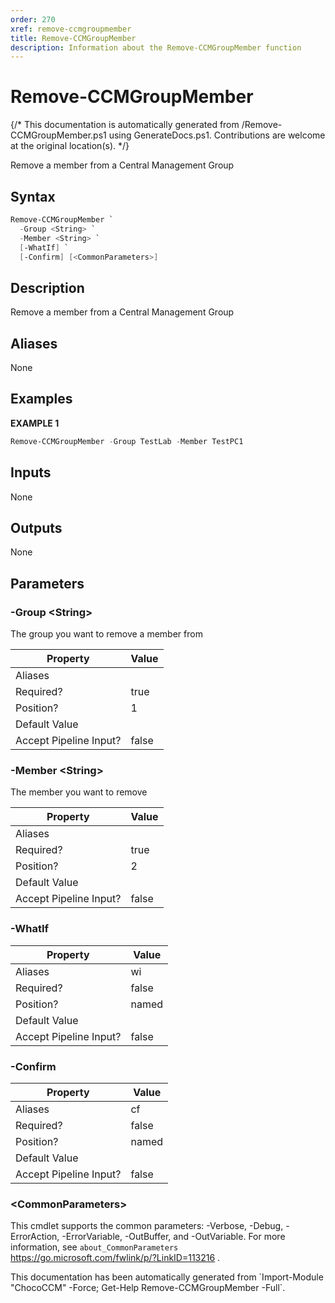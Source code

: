 ```yaml
---
order: 270
xref: remove-ccmgroupmember
title: Remove-CCMGroupMember
description: Information about the Remove-CCMGroupMember function
---
```


# Remove-CCMGroupMember

{/* This documentation is automatically generated from /Remove-CCMGroupMember.ps1 using GenerateDocs.ps1. Contributions are welcome at the original location(s). */}

Remove a member from a Central Management Group

## Syntax

```powershell
Remove-CCMGroupMember `
  -Group <String> `
  -Member <String> `
  [-WhatIf] `
  [-Confirm] [<CommonParameters>]
```

## Description

Remove a member from a Central Management Group


## Aliases

None

## Examples

 **EXAMPLE 1**

```powershell
Remove-CCMGroupMember -Group TestLab -Member TestPC1

```

## Inputs

None

## Outputs

None

## Parameters

###  -Group &lt;String&gt;
The group you want to remove a member from

Property               | Value
---------------------- | -----
Aliases                |
Required?              | true
Position?              | 1
Default Value          |
Accept Pipeline Input? | false

###  -Member &lt;String&gt;
The member you want to remove

Property               | Value
---------------------- | -----
Aliases                |
Required?              | true
Position?              | 2
Default Value          |
Accept Pipeline Input? | false

###  -WhatIf
Property               | Value
---------------------- | -----
Aliases                | wi
Required?              | false
Position?              | named
Default Value          |
Accept Pipeline Input? | false

###  -Confirm
Property               | Value
---------------------- | -----
Aliases                | cf
Required?              | false
Position?              | named
Default Value          |
Accept Pipeline Input? | false

### &lt;CommonParameters&gt;

This cmdlet supports the common parameters: -Verbose, -Debug, -ErrorAction, -ErrorVariable, -OutBuffer, and -OutVariable. For more information, see `about_CommonParameters` https://go.microsoft.com/fwlink/p/?LinkID=113216 .



<Xref title="Function Reference" value="chococcm-functions" />

<Callout type="info">
    This documentation has been automatically generated from `Import-Module "ChocoCCM" -Force; Get-Help Remove-CCMGroupMember -Full`.
</Callout>
